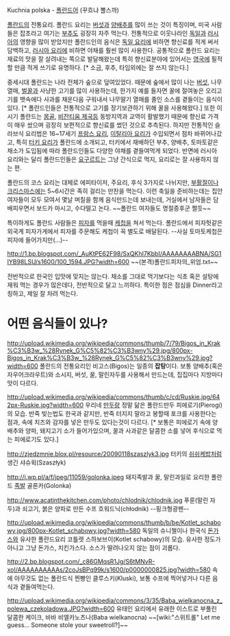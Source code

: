 Kuchnia polska - [[폴란드어]] (꾸흐냐 뽈스까)

[[폴란드]]의 전통요리. 폴란드 요리는 [[버섯]]과 [[양배추]]를 많이 쓰는 것이 특징이며, 미국 사람들은 잡초라고 여기는 [[부추]]도 굉장히 자주 먹는다. 전통적으로 이웃나라인 [[독일]]과 [[러시아]]의 영향을 많이 받았지만 폴란드인의 음식은 [[독일 요리]]에 비하면 향신료를 적게 써서 담백하고, [[러시아 요리]]에 비하면 야채를 훨씬 많이 사용한다. 공통적으로 폴란드 요리는 재료의 맛을 잘 살려내는 쪽으로 발달해왔는데 특히 향신료분야에 있어서는 [[영국]]에 필적할 만큼 적게 쓰기로 유명하다. [* 소금, 후추, 타임외에는 잘 쓰지 않는다.]

중세시대 폴란드는 나라 전체가 숲으로 덮여있었다. 때문에 숲에서 많이 나는 [[버섯]], 나무열매, [[벌꿀]]과 사냥한 고기를 많이 사용하는데, 한가지 예를 들자면 꿀에 절여놓은 오리고기를 뱃속에다 사과를 채운다음 구워내서 나무딸기 열매를 졸인 소스를 곁들이는 음식이 있다. [* 폴란드인들은 전통적으로 고기를 장기보관하기 위해 꿀을 사용해왔다.] 또한 이 시기 폴란드는 [[몽골]], [[비잔티움 제국]]등 동방지역과 교역이 활발했기 때문에 향신료 가격이 매우 쌌으며 굉장히 보편적으로 향신료를 썼던 것으로 추측된다. 하지만 전통적인 슬라브식 요리법은 16~17세기 [[프랑스 요리]], [[이탈리아 요리]]가 수입되면서 점차 바뀌어나갔고, 특히 [[터키 요리]]가 폴란드에 소개되고, 터키에서 재배하던 부추, 양배추, 토마토같은 채소가 도입됨에 따라 폴란드인들도 다양한 야채를 곁들여먹게 되었다. 반면에 러시아 요리와는 달리 폴란드인들은 [[요구르트]]는 그냥 간식으로 먹지, 요리로는 잘 사용하지 않는 편.


폴란드의 코스 요리는 대체로 에피타이저, 주요리, 후식 3가지로 나뉘지만, [[부활절]]이나 [[크리스마스]]에는 5~6시간은 족히 걸리는 만찬을 먹는다. 이런 축일을 준비하는데는 집안 여자들이 모두 모여서 몇날 며칠을 함께 음식만드는데 보내는데, 거실에서 남자들은 담배피우면서 보드카 마시고, 수다떨고 논다. ~~폴란드 여자들도 명절증후군 쩔듯~~ 

특이하게도 폴란드 사람들은 [[피자]]를 먹을때 [[케첩]]을 쳐서 먹는다. 폴란드에서 피자헛같은 외국계 피자가게에서 피자를 주문해도 케첩이 꼭 별도로 배달된다. --사실 토마토케첩은 피자에 들어가지만(...)--

http://1.bp.blogspot.com/_AuKtPE62F98/SxQKhI7KbbI/AAAAAAAABNA/SG1IYB98LSU/s1600/100_1594.JPG?width=600
~~(본격)폴란드피자의_위엄.txt~~


전반적으로 한국인 입맛에 맞지는 않는다.
채소를 그대로 먹기보다는 식초 혹은 설탕에 재워 먹는 경우가 많은데다, 전반적으로 달고 느끼하다.
특이한 점은 점심을 Dinner라고 칭하고, 제일 잘 차려 먹는다.


= 어떤 음식들이 있나? =

http://upload.wikimedia.org/wikipedia/commons/thumb/7/79/Bigos_in_Krak%C3%B3w_%28Rynek_G%C5%82%C3%B3wny%29.jpg/800px-Bigos_in_Krak%C3%B3w_%28Rynek_G%C5%82%C3%B3wny%29.jpg?width=600
폴란드의 전통요리인 비고스(Bigos)는 일종의 '''잡탕'''이다. 보통 양배추(혹은 자우어크라우트)와 소시지, 버섯, 꿀, 말린자두를 사용해서 만드는데, 집집마다 지방마다 맛이 다르다. 

http://upload.wikimedia.org/wikipedia/commons/thumb/c/cd/Ruskie.jpg/642px-Ruskie.jpg?width=600
우리네 [[만두]]랑 정말 닮은 폴란드만두 피에로기(Pierogi)의 모습. 반죽 빚는법도 한국과 같지만, 반죽 터지지 말라고 봉할때 포크를 사용한다는 점과, 속에 치즈와 감자를 넣은 만두도 있다는것이 다르다. [* 보통은 피에로기 속에 양배추와 양파, 돼지고기 소가 들어가있으며, 꿀과 사과같은 달콤한 소를 넣어 후식으로 먹는 피에로기도 있다.]

http://zjedzmnie.blox.pl/resource/20090118szaszlyk3.jpg
터키의 [[쉬쉬케밥]]처럼 생긴 샤슈윅(Szaszłyk)

http://i.wp.pl/a/f/jpeg/11059/golonka.jpeg
돼지족발과 꿀, 말린과일로 요리한 폴란드 [[족발]] 골론카(Golonka)

http://www.acatinthekitchen.com/photo/chlodnik/chlodnik.jpg
푸룬(말린 자두)과 쇠고기, 붉은 양파로 만든 수프 흐워드닉(chłodnik) --핑크형광펜--

http://upload.wikimedia.org/wikipedia/commons/thumb/b/be/Kotlet_schabowy.jpg/800px-Kotlet_schabowy.jpg?width=580
독일의 슈니첼이나 한국식 [[돈가스]]와 유사한 폴란드요리 코틀렛 스하보브이(Kotlet schabowy)의 모습.
유사한 정도가 아니고 그냥 돈가스, 치킨가스다. 소스가 딸려나오지 않는 점이 괴롭다.

http://2.bp.blogspot.com/_c86GMqsR1Jg/S6tMNvR-xoI/AAAAAAAAAAs/2coJsBPq99k/s1600/p0000000825.jpg?width=580
속에 아무것도 없는 폴란드식 찐빵인 클루스키(Kluski), 보통 수프에 찍어넣거나 다른 음식과 곁들여먹는다.

http://upload.wikimedia.org/wikipedia/commons/3/35/Baba_wielkanocna_z_polewa_czekoladowa.JPG?width=600
유태인 요리에서 유래한 이스트로 부풀린 달콤한 케이크, 바바 비엘카노츠나(Baba wielkanocna) ~~[wiki:"스위트롤" Let me guess... Someone stole your sweetroll?]~~
